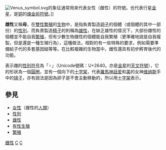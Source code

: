 {{Multiple issues|
{{Original research|time=2020-05-19T09:02:35+00:00}}
{{Unreferenced|time=2020-05-19T09:02:35+00:00}}
{{擴充|time=2007-12-30}}
{{unreferenced|time=2007-11-03}}
}}
[[File:Venus_symbol.svg|thumb]]的象征通常用来代表女性（雌性）的符號。也代表行星[[金星|金星]]，是[[铜|铜]]的[[煉金術符號|煉金術符號]]。]]

'''雌性'''又稱'''母'''，在[[雙性繁殖|雙性繁殖]]的[[生物|生物]]中，是指負責製造[[卵子|卵子]]的個體（或個體的其中一部份）的[[性別|性別]]，而負責製造[[精子|精子]]的則稱為[[雄性|雄性]]，在缺乏雄性的情況下，大部份雌性的個體並不能自我[[繁殖|繁殖]]，但有少數生物雌性的個體能自我繁殖（更準確地說是自我複製，但是還是一種生殖行為），這種做法，相對的有一些特殊的要求，例如需要準備給子代的多套基因組等等。在比較複雜的生物當中，雌性還具有初步孵育後代的功能。

表示雌的[[性别符号|性别符号]]為「♀」（Unicode號碼：U+2640。亦是[[金星|金星]]的[[天文符號|天文符號]]），它的形狀為一個[[圓圈|圓圈]]，並有一個向下的[[十字架|十字架]]，代表[[羅馬神話|羅馬神話]][[爱|爱]]和[[美|美]]的女神[[维纳斯|维纳斯]]手中的[[镜子|镜子]]，亦有說法是因為卵子是不會主動移動的，所以用[[十字架|十字架]]表示。

== 參見 ==
* [[女性|女性]]（雌性的[[人類|人類]]）
* [[性別|性別]]
* [[雄性|雄性]]
* [[有性生殖|有性生殖]]
* [[繁殖|繁殖]]

{{性別和性身份}}
{{性}}
{{Sex (biology)}}
{{biology-stub}}

[[Category:雌性|]]
[[Category:性別|C]]
[[Category:生物学|C]]